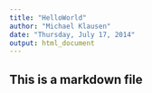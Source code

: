 ```yaml
---
title: "HelloWorld"
author: "Michael Klausen"
date: "Thursday, July 17, 2014"
output: html_document
---
```


## This is a markdown file